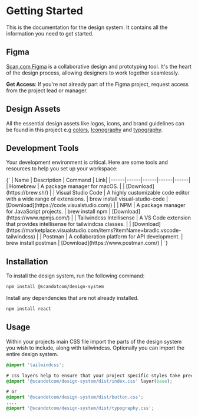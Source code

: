 
<Meta title="Getting Started" />

# Getting Started

This is the documentation for the design system. It contains all the information you need to get started.


 
## Figma
 
[Scan.com Figma](https://www.figma.com/files/team/780605331611258662/all-projects?fuid=1177629003887292479) is a collaborative design and prototyping tool. It's the heart of the design process, allowing designers to work together seamlessly.

**Get Access**: If you're not already part of the Figma project, request access from the project lead or manager.
 
## Design Assets
 
All the essential design assets like logos, icons, and brand guidelines can be found in this project e.g [colors](?path=/docs/color-palette--docs), [Iconography](?path=/docs/iconography--docs) and [typography](?path=/docs/typography--docs).

 
## Development Tools
 
Your development environment is critical. Here are some tools and resources to help you set up your workspace:

<Markdown>
{`
| Name | Description | Command | Link|
|------|------|------|------|------|
| Homebrew | A package manager for macOS. | | [Download](https://brew.sh/) |
| Visual Studio Code | A highly customizable code editor with a wide range of extensions. | brew install visual-studio-code | [Download](https://code.visualstudio.com/) |
| NPM | A package manager for JavaScript projects. | brew install npm | [Download](https://www.npmjs.com/) |
| Tailwindcss Intellisense | A VS Code extension that provides intellisense for tailwindcss classes. | | [Download](https://marketplace.visualstudio.com/items?itemName=bradlc.vscode-tailwindcss) |
| Postman | A collaboration platform for API development. | brew install postman | [Download](https://www.postman.com/) |
`}
</Markdown>

## Installation

To install the design system, run the following command:

```bash
npm install @scandotcom/design-system
```

Install any dependencies that are not already installed.

```bash
npm install react
```

## Usage

Within your projects main CSS file import the parts of the design system you wish to include, along with tailwindcss.
Optionally you can import the entire design system.

```css
@import 'tailwindcss';

# css layers help to ensure that your project specific styles take precedence over the design system styles.
@import '@scandotcom/design-system/dist/index.css' layer(base);

# or
@import '@scandotcom/design-system/dist/button.css';
....
@import '@scandotcom/design-system/dist/typography.css';
```

